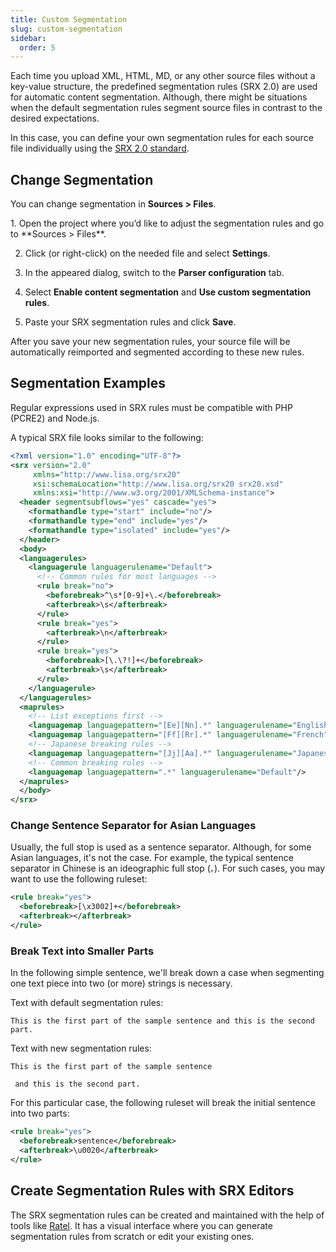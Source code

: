 ```yaml
---
title: Custom Segmentation
slug: custom-segmentation
sidebar:
  order: 5
---
```


[//]: # (https://support.crowdin.com/custom-segmentation/)


Each time you upload XML, HTML, MD, or any other source files without a key-value structure, the predefined segmentation rules (SRX 2.0) are used for automatic content segmentation. Although, there might be situations when the default segmentation rules segment source files in contrast to the desired expectations.

In this case, you can define your own segmentation rules for each source file individually using the [SRX 2.0 standard](https://www.gala-global.org/srx-20-april-7-2008).

## Change Segmentation

You can change segmentation in **Sources > Files**.

<Steps>
  1. Open the project where you’d like to adjust the segmentation rules and go to **Sources > Files**.

  2. Click <Icon name="mdi:dots-horizontal" class="inline-icon"/> (or right-click) on the needed file and select **Settings**. <Screenshot src="/project-management/sources/files_context_menu_settings.png" alt="File Context Menu" />

  3. In the appeared dialog, switch to the **Parser configuration** tab.

  4. Select **Enable content segmentation** and **Use custom segmentation rules**.

  5. Paste your SRX segmentation rules and click **Save**. <Screenshot src="/project-management/sources/files_parser_configuration.png" alt="File Segmentation Rules" />
</Steps>

After you save your new segmentation rules, your source file will be automatically reimported and segmented according to these new rules.

## Segmentation Examples

<Aside>
  Regular expressions used in SRX rules must be compatible with PHP (PCRE2) and Node.js.
</Aside>

A typical SRX file looks similar to the following:

```xml
<?xml version="1.0" encoding="UTF-8"?>
<srx version="2.0"
     xmlns="http://www.lisa.org/srx20"
     xsi:schemaLocation="http://www.lisa.org/srx20 srx20.xsd"
     xmlns:xsi="http://www.w3.org/2001/XMLSchema-instance">
  <header segmentsubflows="yes" cascade="yes">
    <formathandle type="start" include="no"/>
    <formathandle type="end" include="yes"/>
    <formathandle type="isolated" include="yes"/>
  </header>
  <body>
  <languagerules>
    <languagerule languagerulename="Default">
      <!-- Common rules for most languages -->
      <rule break="no">
        <beforebreak>^\s*[0-9]+\.</beforebreak>
        <afterbreak>\s</afterbreak>
      </rule>
      <rule break="yes">
        <afterbreak>\n</afterbreak>
      </rule>
      <rule break="yes">
        <beforebreak>[\.\?!]+</beforebreak>
        <afterbreak>\s</afterbreak>
      </rule>
    </languagerule>
  </languagerules>
  <maprules>
    <!-- List exceptions first -->
    <languagemap languagepattern="[Ee][Nn].*" languagerulename="English"/>
    <languagemap languagepattern="[Ff][Rr].*" languagerulename="French"/>
    <!-- Japanese breaking rules -->
    <languagemap languagepattern="[Jj][Aa].*" languagerulename="Japanese"/>
    <!-- Common breaking rules -->
    <languagemap languagepattern=".*" languagerulename="Default"/>
  </maprules>
  </body>
</srx>
```

### Change Sentence Separator for Asian Languages

Usually, the full stop is used as a sentence separator. Although, for some Asian languages, it's not the case. For example, the typical sentence separator in Chinese is an ideographic full stop (`。`). For such cases, you may want to use the following ruleset:

```xml
<rule break="yes">
  <beforebreak>[\x3002]+</beforebreak>
  <afterbreak></afterbreak>
</rule>
```

### Break Text into Smaller Parts

In the following simple sentence, we'll break down a case when segmenting one text piece into two (or more) strings is necessary.

Text with default segmentation rules:

`This is the first part of the sample sentence and this is the second part.`

Text with new segmentation rules:

`This is the first part of the sample sentence`

<code>&#32;and this is the second part.</code>

For this particular case, the following ruleset will break the initial sentence into two parts:

```xml
<rule break="yes">
  <beforebreak>sentence</beforebreak>
  <afterbreak>\u0020</afterbreak>
</rule>
```

## Create Segmentation Rules with SRX Editors

The SRX segmentation rules can be created and maintained with the help of tools like [Ratel](http://okapiframework.org/wiki/index.php?title=Ratel). It has a visual interface where you can generate segmentation rules from scratch or edit your existing ones.

<CardGrid>
  <LinkCard
    title="Segmentation Rules Generator"
    description="Create and test the new segmentation rules on your Crowdin projects."
    href="https://store.crowdin.com/segmentation"
    target="_blank"
  />
  <LinkCard
    title="SRX Playground"
    description="AI-powered SRX Rules Editor"
    href="https://store.crowdin.com/srx-playground"
    target="_blank"
  />
</CardGrid>
